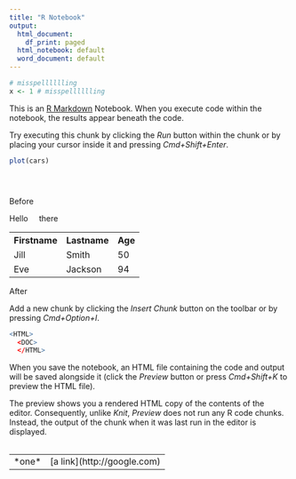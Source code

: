 ```yaml
---
title: "R Notebook"
output:
  html_document:
    df_print: paged
  html_notebook: default
  word_document: default
---
```


```r
# misspelllllling
x <- 1 # misspelllllling
```

This is an [R Markdown](http://rmarkdown.rstudio.com) Notebook. When you execute code within the notebook, the results appear beneath the code.

Try executing this chunk by clicking the *Run* button within the chunk or by placing your cursor inside it and pressing *Cmd+Shift+Enter*.

```r
plot(cars)
```

```r

```

```r

```

```r

```

Before

```{=html}
Hello &nbsp; &nbsp; there
<table style="width:100%">
  <tr>
    <th>Firstname</th>
    <th>Lastname</th>
    <th>Age</th>
  </tr>
  <tr>
    <td>Jill</td>
    <td>Smith</td>
    <td>50</td>
  </tr>
  <tr>
    <td>Eve</td>
    <td>Jackson</td>
    <td>94</td>
  </tr>
</table>
<table
```

After

Add a new chunk by clicking the *Insert Chunk* button on the toolbar or by pressing *Cmd+Option+I*.

``` {#dsadadsq .r}
<HTML>
  <DOC>
  </HTML>
```

When you save the notebook, an HTML file containing the code and output will be saved alongside it (click the *Preview* button or press *Cmd+Shift+K* to preview the HTML file).


The preview shows you a rendered HTML copy of the contents of the editor. Consequently, unlike *Knit*, *Preview* does not run any R code chunks. Instead, the output of the chunk when it was last run in the editor is displayed.


```{=html}
<table>
<tr>
<td>*one*</td>
<td>[a link](http://google.com)</td>
</tr>
</table>
```
